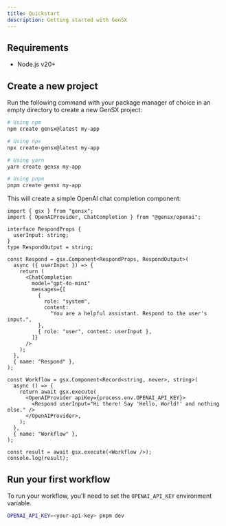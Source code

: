 ```yaml
---
title: Quickstart
description: Getting started with GenSX
---
```


## Requirements

- Node.js v20+

## Create a new project

Run the following command with your package manager of choice in an empty directory to create a new GenSX project:

```bash
# Using npm
npm create gensx@latest my-app

# Using npx
npx create-gensx@latest my-app

# Using yarn
yarn create gensx my-app

# Using pnpm
pnpm create gensx my-app
```

This will create a simple OpenAI chat completion component:

```tsx
import { gsx } from "gensx";
import { OpenAIProvider, ChatCompletion } from "@gensx/openai";

interface RespondProps {
  userInput: string;
}
type RespondOutput = string;

const Respond = gsx.Component<RespondProps, RespondOutput>(
  async ({ userInput }) => {
    return (
      <ChatCompletion
        model="gpt-4o-mini"
        messages={[
          {
            role: "system",
            content:
              "You are a helpful assistant. Respond to the user's input.",
          },
          { role: "user", content: userInput },
        ]}
      />
    );
  },
  { name: "Respond" },
);

const Workflow = gsx.Component<Record<string, never>, string>(
  async () => {
    return await gsx.execute(
      <OpenAIProvider apiKey={process.env.OPENAI_API_KEY}>
        <Respond userInput="Hi there! Say 'Hello, World!' and nothing else." />
      </OpenAIProvider>,
    );
  },
  { name: "Workflow" },
);

const result = await gsx.execute(<Workflow />);
console.log(result);
```

## Run your first workflow

To run your workflow, you'll need to set the `OPENAI_API_KEY` environment variable.

```bash
OPENAI_API_KEY=<your-api-key> pnpm dev
```
